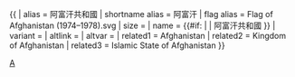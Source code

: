 {{ {{{1<noinclude>|country showdata</noinclude>}}}
| alias = 阿富汗共和國
| shortname alias = 阿富汗
| flag alias = Flag of Afghanistan (1974–1978).svg
| size = {{{size|}}}
| name = {{#if: {{{name|}}} | {{{name|}}} | 阿富汗共和國 }}
| variant = {{{variant|}}}
| altlink = {{{altlink|}}}
| altvar = {{{altvar|}}}
<noinclude>
| related1 = Afghanistan
| related2 = Kingdom of Afghanistan
| related3 = Islamic State of Afghanistan
</noinclude>
}}<noinclude>
[[Category:已不存在國家資料模板|A]]
</noinclude>